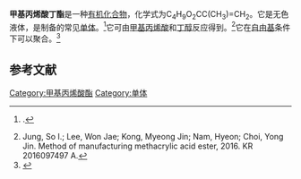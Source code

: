 {{Chembox
| ImageFile = Butylmethacrylaat.png
| ImageSize = 
| ImageAlt = 
| IUPACName = 
| OtherNames = 2-甲基-2-丙烯酸丁酯<br>甲基丙烯酸正丁酯
|Section1={{Chembox Identifiers
| CASNo = 97-88-1
| CASNo_Ref = {{cascite|correct|CAS}}
| PubChem = 7354
| ChemSpiderID = 7076
| EC_number = 202-615-1
| RTECS = OZ3675000
| UNNumber = 2227
| UNII = R5QX287XXU
| ChEMBL = 3183073
| DTXSID = DTXSID4024696
| StdInChI=1S/C8H14O2/c1-4-5-6-10-8(9)7(2)3/h2,4-6H2,1,3H3
| StdInChIKey = SOGAXMICEFXMKE-UHFFFAOYSA-N
| SMILES = CCCCOC(=O)C(=C)C
 }}
|Section2={{Chembox Properties
| C=8|H=14|O=2
| MolarMass =
| Appearance = 无色液体
| Density = 0.8936 g/cm<sup>3</sup>
| MeltingPt = {{convert|-25|C|K}}<ref name=NIOSH>"International Chemical Safety Cards" data were obtained from the National Institute for Occupational Safety and Health (US). Retrieved from SciFinder. [2020-08-24]</ref>
| BoilingPt = {{convert|160|C|K}}<ref>"Hazardous Substances Data Bank" data were obtained from the National Library of Medicine (US). Retrieved from SciFinder. [2020-08-24]</ref><br>{{convert|163|C|K}}<ref name=NIOSH />
}}
|Section3={{Chembox Hazards
| GHSPictograms = {{GHS02}}{{GHS07}}
| GHSSignalWord = 危险
| HPhrases = {{H-phrases|226|315|317|319|335}}
| PPhrases = {{P-phrases|210|233|240|241|242|243|261|264|271|272|280|302+352|303+361+353|304+340|305+351+338|312|321|332+313|333+313|337+313|362|363|370+378|403+233|403+235|405|501}}
| MainHazards = 
| FlashPt = 50 °C
| NFPA-H = 1
| NFPA-F = 2
| NFPA-R = 2
| AutoignitionPt = 290 °C
 }}
}}

'''甲基丙烯酸丁酯'''是一种[[有机化合物|有机化合物]]，化学式为C<sub>4</sub>H<sub>9</sub>O<sub>2</sub>CC(CH<sub>3</sub>)=CH<sub>2</sub>。它是无色液体，是制备{{le|丙烯酸酯聚合物|acrylate polymer}}的常见[[单体|单体]]。<ref name=Ull>{{Ullmann|first1=William|last1=Bauer, Jr.|title=Methacrylic Acid and Derivatives|year=2002|doi=10.1002/14356007.a16_441}}.</ref>它可由[[甲基丙烯酸|甲基丙烯酸]]和[[丁醇|丁醇]]反应得到。<ref>Jung, So I.; Lee, Won Jae; Kong, Myeong Jin; Nam, Hyeon; Choi, Yong Jin. Method of manufacturing methacrylic acid ester, 2016. KR 2016097497 A.</ref>它在[[自由基|自由基]]条件下可以聚合。<ref>{{cite journal|title=Controlled Radical Polymerization of Methacrylic Monomers in the Presence of a Bis(ortho-chelated) Arylnickel(II) Complex and Different Activated Alkyl Halides|last1=Granel, C.|last2=Dubois |first2=Ph.|last3=Jérôme |first3=R.|last4=Teyssié |first4=Ph.|journal=Macromolecules|year=1996|volume=29|issue=27|page=8576–8582|doi=10.1021/ma9608380|bibcode=1996MaMol..29.8576G}}</ref>

==参考文献==
<references />

[[Category:甲基丙烯酸酯|Category:甲基丙烯酸酯]]
[[Category:单体|Category:单体]]
<!-- [[Category:丁酯|Category:丁酯]]-->